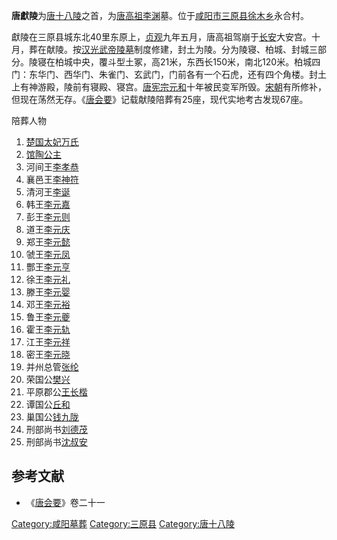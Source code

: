 {{文物保护单位
| 级别 = 全国
| 名称 = 唐代帝陵<br />（獻陵）
| 图片 = 
| 编号 = 5-184
| 分类 = 古墓葬
| 时代 = [[唐|唐]]
| 所在 = {{CHN}}[[陕西省|陕西省]][[咸阳市|咸阳市]][[三原县|三原县]]
| 登录 = 2001年
| Cat = 陕西全国重点文物保护单位
}}
'''唐獻陵'''为[[唐十八陵|唐十八陵]]之首，为[[唐高祖|唐高祖李渊]]墓。位于[[咸阳市|咸阳市]][[三原县|三原县]][[徐木乡|徐木乡]]永合村。

獻陵在三原县城东北40里东原上，[[貞觀_(唐朝)|贞观]]九年五月，唐高祖驾崩于[[长安|长安]]大安宫。十月，葬在献陵。按[[汉光武帝|汉光武帝]][[漢原陵|陵墓]]制度修建，封土为陵。分为陵寝、柏城、封城三部分。陵寝在柏城中央，覆斗型土冢，高21米，东西长150米，南北120米。柏城四门：东华门、西华门、朱雀门、玄武门，门前各有一个石虎，还有四个角楼。封土上有神游殿，陵前有寝殿、寝宫。[[唐宪宗|唐宪宗]][[元和_(唐朝)|元和]]十年被民变军所毁。[[宋朝|宋朝]]有所修补，但现在荡然无存。《[[唐会要|唐会要]]》记载献陵陪葬有25座，现代实地考古发现67座。 
;陪葬人物
# [[万贵妃_(唐)|楚国太妃万氏]]
# [[館陶公主_(唐高祖)|馆陶公主]]
# 河间王[[李孝恭|李孝恭]]
# 襄邑王[[李神符|李神符]]
# 清河王[[李诞|李诞]]
# 韩王[[李元嘉|李元嘉]]
# 彭王[[李元则|李元则]]
# 道王[[李元庆|李元庆]]
# 郑王[[李元懿|李元懿]]
# 虢王[[李元凤|李元凤]]
# 酆王[[李元亨|李元亨]]
# 徐王[[李元礼|李元礼]]
# 滕王[[李元婴|李元婴]]
# 邓王[[李元裕|李元裕]]
# 鲁王[[李灵夔|李元夔]]
# 霍王[[李元轨|李元轨]]
# 江王[[李元祥|李元祥]]
# 密王[[李元晓|李元晓]]
# 并州总管[[张纶|张纶]]
# 荣国公[[樊兴|樊兴]]
# 平原郡公[[王长谐|王长楷]]
# 谭国公[[丘和|丘和]]
# 巢国公[[钱九陇|钱九陇]]
# 刑部尚书[[刘德威|刘德茂]]
# 刑部尚书[[沈叔安|沈叔安]]

==参考文献==
*《[[唐会要|唐会要]]》卷二十一
{{唐朝帝陵}}
[[Category:咸阳墓葬|Category:咸阳墓葬]]
[[Category:三原县|Category:三原县]]
[[Category:唐十八陵|Category:唐十八陵]]